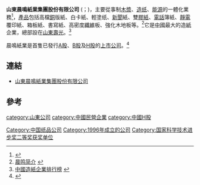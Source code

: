 {{Infobox_Company |
  company_name_zh = 山東晨鳴紙業集團股份有限公司|
  company_name = 山東晨鳴紙業集團股份有限公司|
  company_logo = [[File:Chenmingpaper.gif|File:Chenmingpaper.gif]] |
  company_type = [[民營企業|民營企業]]|
  foundation = 1996年 |
  location =[[中國|中國]][[山東|山東]][[壽光市|壽光]]|
  industry = [[造紙|造紙]]|
  key_people = [[董事長|董事長]]：陳洪國| 
  sales =  |
  profit =  |
  asset =  |
  market_value = |
  num_employees = |
  revenue = |
  products = |
  parent = |
  subsid = |
  homepage = [http://www.chenmingpaper.com/ 山東晨鳴紙業集團股份有限公司]|
}}

'''山東晨鳴紙業集團股份有限公司''' ({{szse|000488|name=晨鸣纸业|codeB=200488|nameB=晨鸣B}}；{{hkex|1812}})，主要從事制[[木漿|木漿]]、[[造纸|造纸]]、[[能源|能源]]的一體化業務<ref>{{Cite web |url=http://news.xinhuanet.com/finance/2008-02/27/content_7675290.htm |title=晨鸣纸业（000488）：受益升值 筹码锁定性好 |access-date=2008-05-27 |archive-date=2008-03-05 |archive-url=https://web.archive.org/web/20080305210625/http://news.xinhuanet.com/finance/2008-02/27/content_7675290.htm |dead-url=no }}</ref>，[[產品|產品]]包括高檔[[銅|銅]]版紙、白卡紙、輕塗纸、[[新聞|新聞]]紙、雙[[膠紙|膠紙]]、[[電話|電話]]簿紙、[[靜電|靜電]]覆印紙、箱板紙、書寫紙、高密度[[纖維|纖維]]板、強化木地板等。<ref>[http://www.chenmingpaper.com/cindex1-2.asp?tab=&menuid=354 晨鸣简介] {{webarchive|url=https://web.archive.org/web/20090227061740/http://www.chenmingpaper.com/cindex1-2.asp?tab=&menuid=354 |date=2009-02-27 }}</ref>它是[[中國|中國]]最大的造[[紙|紙]]企業，總部設在[[山東|山東]][[壽光市|壽光]]。<ref>[http://top.ce.cn/home/qyzx/200609/07/t20060907_8454774.shtml 中國造紙企業排行榜] {{webarchive|url=https://web.archive.org/web/20070824035839/http://top.ce.cn/home/qyzx/200609/07/t20060907_8454774.shtml |date=2007-08-24 }}</ref>

晨鳴紙業是首隻已發行[[A股|A股]]、[[B股|B股]]及[[H股|H股]]的[[上市公司|上市公司]]。<ref>{{Cite web |url=http://hk.news.yahoo.com/070317/12/23v92.html |title=晨鳴紙業擬ABH同上市 |access-date=2008-05-27 |archive-date=2008-03-29 |archive-url=https://web.archive.org/web/20080329074609/http://hk.news.yahoo.com/070317/12/23v92.html |dead-url=no }}</ref>

== 連結 ==
*[http://www.chenmingpaper.com/ 山東晨鳴紙業集團股份有限公司] {{Wayback|url=http://www.chenmingpaper.com/ |date=20210204080754 }}

== 參考 ==
{{reflist}}

{{China-company-stub}}
{{SZSECI}}

[[Category:中国纸品公司|Category:中国纸品公司]]
[[category:山東公司|category:山東公司]]
[[category:中國民營企業|category:中國民營企業]]
[[category:中國H股|category:中國H股]]
[[Category:1996年成立的公司|Category:1996年成立的公司]]
[[Category:国家科学技术进步奖二等奖获奖单位|Category:国家科学技术进步奖二等奖获奖单位]]
